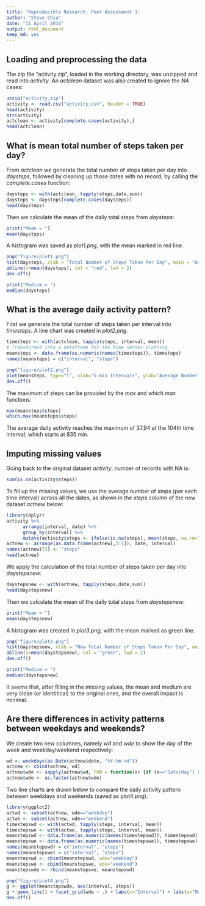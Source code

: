 ```yaml
---
title: 'Reproducible Research: Peer Assessment 1'
author: "Steve Chiu"
date: "11 April 2016"
output: html_document
keep_md: yes
---
```



## Loading and preprocessing the data

The zip file "activity.zip", loaded in the working directory, was unzipped and read into *activity*.  An *actclean* dataset was also created to ignore the *NA* cases:

```r
unzip("activity.zip")
activity <- read.csv("activity.csv", header = TRUE)
head(activity)
str(activity)
actclean <- activity[complete.cases(activity),]
head(actclean)
```

## What is mean total number of steps taken per day?

From *actclean* we generate the total number of steps taken per day into *daysteps*, followed by cleaning up those dates with no record, by calling the *camplete.cases* function:

```r
daysteps <- with(actclean, tapply(steps,date,sum))
daysteps <- daysteps[complete.cases(daysteps)]
head(daysteps)
```

Then we calculate the mean of the daily total steps from *daysteps*:

```r
print("Mean = ")
mean(daysteps)
```

A histogram was saved as *plot1.png*, with the mean marked in red line.

```r
png("figure/plot1.png")
hist(daysteps, xlab = "Total Number of Steps Taken Per Day", main = "Histogram")
abline(v=mean(daysteps), col = "red", lwd = 2)
dev.off()
```

```r
print("Medium = ")
median(daysteps)
```

## What is the average daily activity pattern?

First we generate the total number of steps taken per interval into *timesteps*.  A line chart was created in *plot2.png*.

```r
timesteps <- with(actclean, tapply(steps, interval, mean))
# Transformed into a dataframe for the time series plotting
meansteps <- data.frame(as.numeric(names(timesteps)), timesteps)
names(meansteps) = c("interval", "steps")

png("figure/plot2.png")
plot(meansteps, type="l", xlab="5-min Intervals", ylab="Average Number of Steps Across All Days", main="Average Daily Activity Pattern")
dev.off()
```

The maximum of steps can be provided by the *max* and *which.max* functions:

```r
max(meansteps$steps)
which.max(meansteps$steps)
```

The average daily activity reaches the maximum of 37.94 at the 104th time interval, which starts at 835 min.

## Imputing missing values

Going back to the original dataset *activity*, number of records with NA is:

```r
sum(is.na(activity$steps))
```

To fill up the missing values, we use the average number of steps (per each time interval) across all the dates, as shown in the *steps* column of the new dataset *actnew* below:

```r
library(dplyr)
activity %>%
      arrange(interval, date) %>%
      group_by(interval) %>%
      mutate(activity$steps <- ifelse(is.na(steps), mean(steps, na.rm=TRUE), steps)) -> actnew
actnew <- arrange(as.data.frame(actnew[,2:4]), date, interval)
names(actnew)[3] <- "steps"
head(actnew)
```

We apply the calculation of the total number of steps taken per day into *daystepsnew*:

```r
daystepsnew <- with(actnew, tapply(steps,date,sum))
head(daystepsnew)
```

Then we calculate the mean of the daily total steps from *daystepsnew*:

```r
print("Mean = ")
mean(daystepsnew)
```

A histogram was created in *plot3.png*, with the mean marked as green line.

```r
png("figure/plot3.png")
hist(daystepsnew, xlab = "New Total Number of Steps Taken Per Day", main = "Histogram")
abline(v=mean(daystepsnew), col = "green", lwd = 2)
dev.off()

print("Medium = ")
median(daystepsnew)
```

It seems that, after filling in the missing values, the mean and medium are very close (or identitical) to the original ones, and the overall impact is minimal.

## Are there differences in activity patterns between weekdays and weekends?

We create two new columnes, namely *wd* and *wde* to show the day of the week and weekday/weekend respectively:

```r
wd <- weekdays(as.Date(actnew$date, "%Y-%m-%d"))
actnew <- cbind(actnew, wd)
actnew$wde <- sapply(actnew$wd, FUN = function(x) {if (x=="Saturday"| x=="Sunday") x <- "weekend" else x <- "weekday"})
actnew$wde <- as.factor(actnew$wde)
```

Two line charts are drawn below to compare the daily activity pattern between weekdays and weekends (saved as plot4.png).

```r
library(ggplot2)
actwd <- subset(actnew, wde=="weekday")
actwe <- subset(actnew, wde=="weekend")
timestepswd <- with(actwd, tapply(steps, interval, mean))
timestepswe <- with(actwe, tapply(steps, interval, mean))
meanstepswd <- data.frame(as.numeric(names(timestepswd)), timestepswd)
meanstepswe <- data.frame(as.numeric(names(timestepswe)), timestepswe)
names(meanstepswd) = c("interval", "steps")
names(meanstepswe) = c("interval", "steps")
meanstepswd <- cbind(meanstepswd, wde="weekday")
meanstepswe <- cbind(meanstepswe, wde="weekend")
meanstepswde <- rbind(meanstepswe, meanstepswd)

png("figure/plot4.png")
g <- ggplot(meanstepswde, aes(interval, steps))
g + geom_line() + facet_grid(wde ~ .) + labs(x="Interval") + labs(y="Number of Steps")
dev.off()
```
